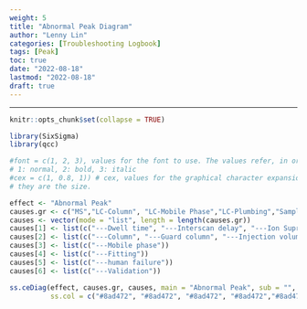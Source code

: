 ```yaml
---
weight: 5
title: "Abnormal Peak Diagram"
author: "Lenny Lin"
categories: [Troubleshooting Logbook]
tags: [Peak]
toc: true
date: "2022-08-18"
lastmod: "2022-08-18"
draft: true
---
```



<!--more-->

---

```r
knitr::opts_chunk$set(collapse = TRUE)
```

```r
library(SixSigma)
library(qcc)

#font = c(1, 2, 3), values for the font to use. The values refer, in order, to branches, causes and effect.
# 1: normal, 2: bold, 3: italic
#cex = c(1, 0.8, 1)) # cex, values for the graphical character expansion. The values refer, in order, to branches, causes and effect
# they are the size.
```





```r
effect <- "Abnormal Peak"
causes.gr <- c("MS","LC-Column", "LC-Mobile Phase","LC-Plumbing","Sample Prep", "Service")
causes <- vector(mode = "list", length = length(causes.gr))
causes[1] <- list(c("---Dwell time", "---Interscan delay", "---Ion Supression"))
causes[2] <- list(c("---Column", "---Guard column", "---Injection volume", "---Injection solution", "---Composition"))
causes[3] <- list(c("---Mobile phase"))
causes[4] <- list(c("---Fitting"))
causes[5] <- list(c("---human failure"))
causes[6] <- list(c("---Validation"))

ss.ceDiag(effect, causes.gr, causes, main = "Abnormal Peak", sub = "",
          ss.col = c("#8ad472", "#8ad472", "#8ad472", "#8ad472","#8ad472"))
```

